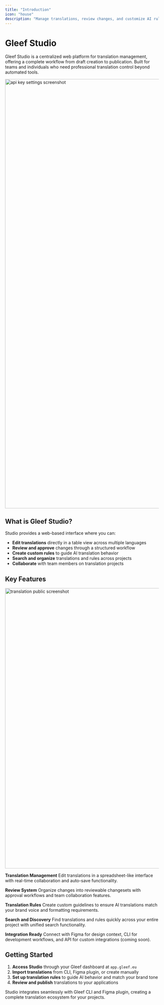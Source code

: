 ```yaml
---
title: "Introduction"
icon: "house"
description: "Manage translations, review changes, and customize AI rules in a centralized web platform"
---
```


# Gleef Studio

Gleef Studio is a centralized web platform for translation management, offering a complete workflow from draft creation to publication. Built for teams and individuals who need professional translation control beyond automated tools.

<img
  width="1400"
  src="/images/banner.png"
  alt="api key settings screenshot"
/>

## What is Gleef Studio?

Studio provides a web-based interface where you can:

- **Edit translations** directly in a table view across multiple languages
- **Review and approve** changes through a structured workflow
- **Create custom rules** to guide AI translation behavior
- **Search and organize** translations and rules across projects
- **Collaborate** with team members on translation projects

## Key Features

<img
  width="914"
  src="/images/studio/translation-table.png"
  alt="translation public screenshot"
/>

**Translation Management**
Edit translations in a spreadsheet-like interface with real-time collaboration and auto-save functionality.

**Review System**
Organize changes into reviewable changesets with approval workflows and team collaboration features.

**Translation Rules**
Create custom guidelines to ensure AI translations match your brand voice and formatting requirements.

**Search and Discovery**
Find translations and rules quickly across your entire project with unified search functionality.

**Integration Ready**
Connect with Figma for design context, CLI for development workflows, and API for custom integrations (coming soon).

## Getting Started

1. **Access Studio** through your Gleef dashboard at `app.gleef.eu`
2. **Import translations** from CLI, Figma plugin, or create manually
3. **Set up translation rules** to guide AI behavior and match your brand tone
4. **Review and publish** translations to your applications

Studio integrates seamlessly with Gleef CLI and Figma plugin, creating a complete translation ecosystem for your projects.